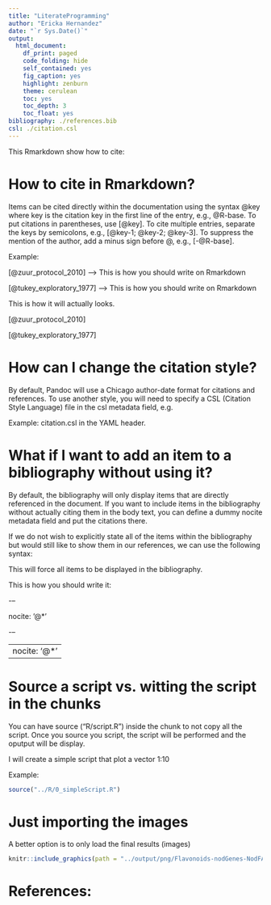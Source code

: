 ```yaml
---
title: "LiterateProgramming"
author: "Ericka Hernandez"
date: "`r Sys.Date()`"
output: 
  html_document:
    df_print: paged
    code_folding: hide
    self_contained: yes
    fig_caption: yes
    highlight: zenburn
    theme: cerulean
    toc: yes
    toc_depth: 3
    toc_float: yes
bibliography: ./references.bib
csl: ./citation.csl
---
```



This Rmarkdown show how to cite:

# How to cite in Rmarkdown?

Items can be cited directly within the documentation using the syntax \@key where key is the citation key in the first line of the entry, e.g., \@R-base. To put citations in parentheses, use [\@key]. To cite multiple entries, separate the keys by semicolons, e.g., [\@key-1; \@key-2; \@key-3]. To suppress the mention of the author, add a minus sign before @, e.g., [-\@R-base].

\nbsp

Example: 

[\@zuur_protocol_2010] --> This is how you should write on Rmarkdown

\nbsp

[\@tukey_exploratory_1977] --> This is how you should write on Rmarkdown


This is how it will actually looks. 

[@zuur_protocol_2010] 

\nbsp

[@tukey_exploratory_1977]

# How can I change the citation style?

By default, Pandoc will use a Chicago author-date format for citations and references. To use another style, you will need to specify a CSL (Citation Style Language) file in the csl metadata field, e.g.

Example: citation.csl in the YAML header. 

# What if I want to add an item to a bibliography without using it?

By default, the bibliography will only display items that are directly referenced in the document. If you want to include items in the bibliography without actually citing them in the body text, you can define a dummy nocite metadata field and put the citations there.

If we do not wish to explicitly state all of the items within the bibliography but would still like to show them in our references, we can use the following syntax:

This will force all items to be displayed in the bibliography.

This is how you should write it:

\nbsp

\---
\nbsp

nocite: '\@*'

\nbsp

\---

\nbsp

---
nocite: '@*'
---

# Source a script vs. witting the script in the chunks

\nbsp

You can have source ("R/script.R") inside the chunk to not copy all the script. Once you source you script, the script will be performed and the oputput will be display. 

I will create a simple script that plot a vector 1:10

\nbsp

Example:

```r
source("../R/0_simpleScript.R")
```


# Just importing the images

A better option is to only load the final results (images)

```r
knitr::include_graphics(path = "../output/png/Flavonoids-nodGenes-NodFActorsSignaling.png")
```

\nbsp

# References:
\nbsp


